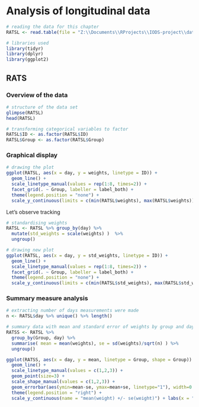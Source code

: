 # Analysis of longitudinal data

```r
# reading the data for this chapter
RATSL <- read.table(file = "Z:\\Documents\\RProjects\\IODS-project\\data\\RATSL.csv", header = TRUE, sep = ",", row.names = 1)

# libraries used
library(tidyr)
library(dplyr)
library(ggplot2)

```

## RATS

### Overview of the data

```r
# structure of the data set
glimpse(RATSL)
head(RATSL)

# transforming categorical variables to factor
RATSL$ID <- as.factor(RATSL$ID)
RATSL$Group <- as.factor(RATSL$Group)

```


### Graphical display

```r
# drawing the plot
ggplot(RATSL, aes(x = day, y = weights, linetype = ID)) +
  geom_line() +
  scale_linetype_manual(values = rep(1:8, times=2)) +
  facet_grid(. ~ Group, labeller = label_both) +
  theme(legend.position = "none") + 
  scale_y_continuous(limits = c(min(RATSL$weights), max(RATSL$weights))) + labs(y = "rat's weight in gm", x = "time in days", title = "title")

```

Let's observe tracking

```r
# standardising weights
RATSL <- RATSL %>% group_by(day) %>%
  mutate(std_weights = scale(weights) )  %>%
  ungroup()

# drawing new plot
ggplot(RATSL, aes(x = day, y = std_weights, linetype = ID)) +
  geom_line() +
  scale_linetype_manual(values = rep(1:8, times=2)) +
  facet_grid(. ~ Group, labeller = label_both) +
  theme(legend.position = "none") + 
  scale_y_continuous(limits = c(min(RATSL$std_weights), max(RATSL$std_weights))) + labs(y = "rat's standardised weight", x = "time in days", title = "title")

```

### Summary measure analysis

```r
# extracting number of days measurements were made
n <- RATSL$day %>% unique() %>% length()

# summary data with mean and standard error of weights by group and day 
RATSS <- RATSL %>%
  group_by(Group, day) %>%
  summarise( mean = mean(weights), se = sd(weights)/sqrt(n) ) %>%
  ungroup()

ggplot(RATSS, aes(x = day, y = mean, linetype = Group, shape = Group)) +
  geom_line() +
  scale_linetype_manual(values = c(1,2,3)) +
  geom_point(size=3) +
  scale_shape_manual(values = c(1,2,3)) +
  geom_errorbar(aes(ymin=mean-se, ymax=mean+se, linetype="1"), width=0.3) +
  theme(legend.position = "right") +
  scale_y_continuous(name = "mean(weight) +/- se(weight)") + labs(x = "time in days", title = "title")
```

